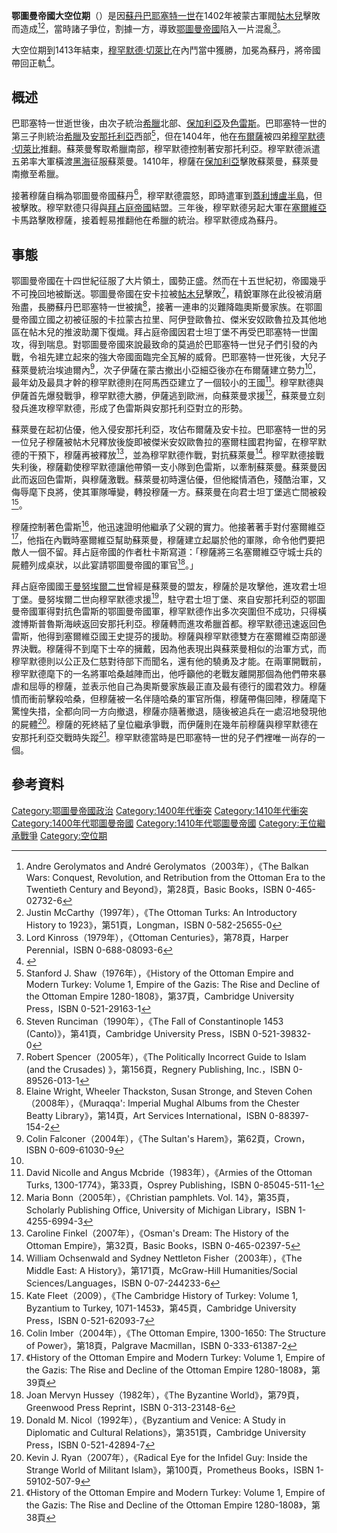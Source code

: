 {{noteTA
|G1 = Country
|T = zh-cn:奥斯曼帝国大空位期;zh-tw:鄂圖曼帝國大空位期;zh-hk:鄂圖曼帝國大空位期;
|1 = zh-cn:奥斯曼帝国;zh-tw:鄂圖曼帝國;zh-hk:鄂圖曼帝國;
|2 = zh-cn:奥斯曼人;zh-tw:鄂圖曼人;zh-hk:鄂圖曼人;
}}

{{鄂圖曼帝國歷史}}

'''鄂圖曼帝國大空位期'''（{{lang-tr|Fetret Devri}}）是因[[蘇丹_(稱謂)|蘇丹]][[巴耶塞特一世|巴耶塞特一世]]在1402年被蒙古軍閥[[帖木兒|帖木兒]]擊敗而造成<ref>Andre Gerolymatos and André Gerolymatos（2003年），《The Balkan Wars: Conquest, Revolution, and Retribution from the Ottoman Era to the Twentieth Century and Beyond》，第28頁，Basic Books，ISBN 0-465-02732-6</ref><ref>Justin McCarthy（1997年），《The Ottoman Turks: An Introductory History to 1923》，第51頁，Longman，ISBN 0-582-25655-0</ref>，當時諸子爭位，割據一方，導致[[鄂圖曼帝國|鄂圖曼帝國]]陷入一片混亂<ref>Lord Kinross（1979年），《Ottoman Centuries》，第78頁，Harper Perennial，ISBN 0-688-08093-6</ref>。

大空位期到1413年結束，[[穆罕默德一世_(鄂圖曼帝國)|穆罕默德·切萊比]]在內鬥當中獲勝，加冕為蘇丹，將帝國帶回正軌<ref>{{cite web |url=http://islamicceramics.ashmolean.org/Iznik/interreg.htm |title=歷史：大空位期 |publisher=islamicceramics.ashmolean.org |date=2008-10-10 |accessdate=2009-01-31 |archive-url=https://web.archive.org/web/20101230162331/http://islamicceramics.ashmolean.org/Iznik/interreg.htm |archive-date=2010-12-30 |dead-url=yes }}</ref>。

== 概述 ==
巴耶塞特一世逝世後，由次子{{link-en|蘇萊曼·切萊比|Süleyman Çelebi}}統治[[希臘|希臘]]北部、[[保加利亞|保加利亞]]及[[色雷斯|色雷斯]]。巴耶塞特一世的第三子{{link-en|伊薩·切萊比|İsa Çelebi}}則統治[[希臘|希臘]]及[[安那托利亞|安那托利亞]]西部<ref>Stanford J. Shaw（1976年），《History of the Ottoman Empire and Modern Turkey: Volume 1, Empire of the Gazis: The Rise and Decline of the Ottoman Empire 1280-1808》，第37頁，Cambridge University Press，ISBN 0-521-29163-1</ref>，但在1404年，他在[[布爾薩|布爾薩]]被四弟[[穆罕默德一世_(奧斯曼帝國)|穆罕默德·切萊比]]推翻。蘇萊曼奪取希臘南部，穆罕默德控制著安那托利亞。穆罕默德派遣五弟{{link-en|穆薩·切萊比|Musa Çelebi}}率大軍橫渡[[黑海|黑海]]征服蘇萊曼。1410年，穆薩在[[保加利亞|保加利亞]]擊敗蘇萊曼，蘇萊曼南撤至希臘。

接著穆薩自稱為鄂圖曼帝國蘇丹<ref>Steven Runciman（1990年），《The Fall of Constantinople 1453 (Canto)》，第41頁，Cambridge University Press，ISBN 0-521-39832-0</ref>，穆罕默德震怒，即時遣軍到[[蓋利博盧半島|蓋利博盧半島]]，但被擊敗。穆罕默德只得與[[拜占庭帝國|拜占庭帝國]]結盟。三年後，穆罕默德另起大軍在[[塞爾維亞|塞爾維亞]]卡馬路擊敗穆薩，接着輕易推翻他在希臘的統治。穆罕默德成為蘇丹。

== 事態 ==
鄂圖曼帝國在十四世紀征服了大片領土，國勢正盛。然而在十五世紀初，帝國幾乎不可挽回地被斷送。鄂圖曼帝國在安卡拉被[[帖木兒|帖木兒]]擊敗<ref>Robert Spencer（2005年），《The Politically Incorrect Guide to Islam (and the Crusades) 》，第156頁，Regnery Publishing, Inc.，ISBN 0-89526-013-1</ref>，精銳軍隊在此役被消磨殆盡，長勝蘇丹巴耶塞特一世被擒<ref>Elaine Wright, Wheeler Thackston, Susan Stronge, and Steven Cohen（2008年），《Muraqqa': Imperial Mughal Albums from the Chester Beatty Library》，第14頁，Art Services International，ISBN 0-88397-154-2</ref>，接著一連串的災難降臨奧斯曼家族。在鄂圖曼帝國立國之初被征服的卡拉蒙古拉里、阿伊登歐魯拉、傑米安奴歐魯拉及其他地區在帖木兒的推波助瀾下復熾。拜占庭帝國因君士坦丁堡不再受巴耶塞特一世圍攻，得到喘息。對鄂圖曼帝國來說最致命的莫過於巴耶塞特一世兒子們引發的內戰，令祖先建立起來的強大帝國面臨完全瓦解的威脅。巴耶塞特一世死後，大兒子蘇萊曼統治埃迪爾內<ref>Colin Falconer（2004年），《The Sultan's Harem》，第62頁，Crown，ISBN 0-609-61030-9</ref>，次子伊薩在蒙古撤出小亞細亞後亦在布爾薩建立勢力<ref name=TheOttomanEmpire />，最年幼及最具才幹的穆罕默德則在阿馬西亞建立了一個较小的王國<ref>David Nicolle and Angus Mcbride（1983年），《Armies of the Ottoman Turks, 1300-1774》，第33頁，Osprey Publishing，ISBN 0-85045-511-1</ref>。穆罕默德與伊薩首先爆發戰爭，穆罕默德大勝，伊薩逃到歐洲，向蘇萊曼求援<ref>Maria Bonn（2005年），《Christian pamphlets. Vol. 14》，第35頁，Scholarly Publishing Office, University of Michigan Library，ISBN 1-4255-6994-3</ref>，蘇萊曼立刻發兵進攻穆罕默德，形成了色雷斯與安那托利亞對立的形勢。

蘇萊曼在起初佔優，他入侵安那托利亞，攻佔布爾薩及安卡拉。巴耶塞特一世的另一位兒子穆薩被帖木兒釋放後旋即被傑米安奴歐魯拉的塞爾柱國君拘留，在穆罕默德的干預下，穆薩再被釋放<ref>Caroline Finkel（2007年），《Osman's Dream: The History of the Ottoman Empire》，第32頁，Basic Books，ISBN 0-465-02397-5</ref>，並為穆罕默德作戰，對抗蘇萊曼<ref>William Ochsenwald and Sydney Nettleton Fisher（2003年），《The Middle East: A History》，第171頁，McGraw-Hill Humanities/Social Sciences/Languages，ISBN 0-07-244233-6</ref>。穆罕默德接戰失利後，穆薩勸使穆罕默德讓他帶領一支小隊到色雷斯，以牽制蘇萊曼。蘇萊曼因此而返回色雷斯，與穆薩激戰。蘇萊曼初時還佔優，但他縱情酒色，殘酷治軍，又侮辱麾下良將，使其軍隊嘩變，轉投穆薩一方。蘇萊曼在向君士坦丁堡逃亡間被殺<ref>Kate Fleet（2009），《The Cambridge History of Turkey: Volume 1, Byzantium to Turkey, 1071-1453》，第45頁，Cambridge University Press，ISBN 0-521-62093-7</ref>。

穆薩控制著色雷斯<ref name=TheOttomanEmpire>Colin Imber（2004年），《The Ottoman Empire, 1300-1650: The Structure of Power》，第18頁，Palgrave Macmillan，ISBN 0-333-61387-2</ref>，他迅速證明他繼承了父親的實力。他接著著手對付塞爾維亞<ref>《History of the Ottoman Empire and Modern Turkey: Volume 1, Empire of the Gazis: The Rise and Decline of the Ottoman Empire 1280-1808》，第39頁</ref>，他指在內戰時塞爾維亞幫助蘇萊曼，穆薩建立起屬於他的軍隊，命令他們要把敵人一個不留。拜占庭帝國的作者杜卡斯寫道：「穆薩將三名塞爾維亞守城士兵的屍體列成桌狀，以此宴請鄂圖曼帝國的軍官<ref>Joan Mervyn Hussey（1982年），《The Byzantine World》，第79頁，Greenwood Press Reprint，ISBN 0-313-23148-6</ref>。」

拜占庭帝國國王[[曼努埃爾二世_(拜占庭)|曼努埃爾二世]]曾經是蘇萊曼的盟友，穆薩於是攻擊他，進攻君士坦丁堡。曼努埃爾二世向穆罕默德求援<ref>Donald M. Nicol（1992年），《Byzantium and Venice: A Study in Diplomatic and Cultural Relations》，第351頁，Cambridge University Press，ISBN 0-521-42894-7</ref>，駐守君士坦丁堡、來自安那托利亞的鄂圖曼帝國軍得對抗色雷斯的鄂圖曼帝國軍，穆罕默德作出多次突圍但不成功，只得橫渡博斯普魯斯海峽返回安那托利亞。穆薩轉而進攻希臘首都。穆罕默德迅速返回色雷斯，他得到塞爾維亞國王史提芬的援助。穆薩與穆罕默德雙方在塞爾維亞南部邊界決戰。穆薩得不到麾下士卒的擁戴，因為他表現出與蘇萊曼相似的治軍方式，而穆罕默德則以公正及仁慈對待部下而聞名，還有他的驍勇及才能。在兩軍開戰前，穆罕默德麾下的一名將軍哈桑越陣而出，他呼籲他的老戰友離開那個為他們帶來暴虐和屈辱的穆薩，並表示他自己為奧斯曼家族最正直及最有德行的國君效力。穆薩憤而衝前擊殺哈桑，但穆薩被一名伴隨哈桑的軍官所傷，穆薩帶傷回陣，穆薩麾下驚惶失措，全都向同一方向撤退，穆薩亦隨著撤退，隨後被追兵在一處沼地發現他的屍體<ref>Kevin J. Ryan（2007年），《Radical Eye for the Infidel Guy: Inside the Strange World of Militant Islam》，第100頁，Prometheus Books，ISBN 1-59102-507-9</ref>。穆薩的死終結了皇位繼承爭戰，而伊薩則在幾年前穆薩與穆罕默德在安那托利亞交戰時失蹤<ref>《History of the Ottoman Empire and Modern Turkey: Volume 1, Empire of the Gazis: The Rise and Decline of the Ottoman Empire 1280-1808》，第38頁</ref>。穆罕默德當時是巴耶塞特一世的兒子們裡唯一尚存的一個。

== 參考資料 ==
{{Reflist}}

{{s-start}}
{{s-hou|[[奧斯曼王朝|奧斯曼王朝]]|}} 
{{s-reg|}}
{{s-bef|before=[[巴耶塞特一世|巴耶塞特一世]]}}
{{s-ttl|title=''奧斯曼帝國大空位期''|years=1402年—1413年}}
{{s-aft|after=[[穆罕默德一世_(奧斯曼帝國)|穆罕默德一世]]}}
{{s-end}}

{{土耳其歷史}}

[[Category:鄂圖曼帝國政治|Category:鄂圖曼帝國政治]]
[[Category:1400年代衝突|Category:1400年代衝突]]
[[Category:1410年代衝突|Category:1410年代衝突]]
[[Category:1400年代鄂圖曼帝國|Category:1400年代鄂圖曼帝國]]
[[Category:1410年代鄂圖曼帝國|Category:1410年代鄂圖曼帝國]]
[[Category:王位繼承戰爭|Category:王位繼承戰爭]]
[[Category:空位期|Category:空位期]]
